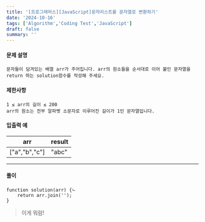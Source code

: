 ```yaml
---
title: '[프로그래머스][JavaScript]문자리스트를 문자열로 변환하기'
date: '2024-10-16'
tags: ['Algorithm','Coding Test','JavaScript']
draft: false
summary: ''
---
```

#### 문제 설명
    문자들이 담겨있는 배열 arr가 주어집니다. arr의 원소들을 순서대로 이어 붙인 문자열을 return 하는 solution함수를 작성해 주세요.
#### 제한사항
    1 ≤ arr의 길이 ≤ 200
    arr의 원소는 전부 알파벳 소문자로 이루어진 길이가 1인 문자열입니다.
#### 입출력 예
|arr| result |
|---|-------|
|["a","b","c"]| "abc"|

---
#### 풀이
````
function solution(arr) {ㄴ
    return arr.join('');
}
````
> 이게 뭐람!